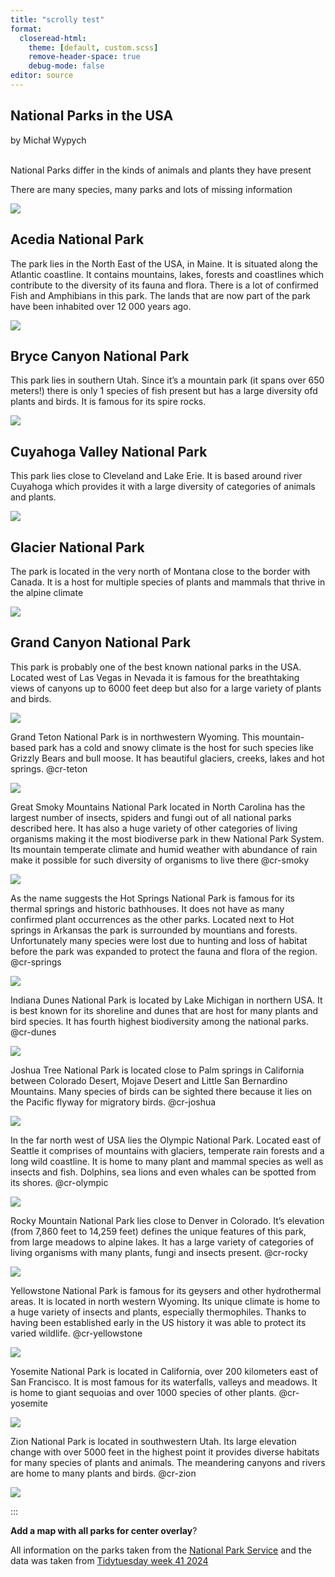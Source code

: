 ```yaml
---
title: "scrolly test"
format:
  closeread-html:
    theme: [default, custom.scss]
    remove-header-space: true
    debug-mode: false
editor: source
---
```


::: {.cr-section}

:::{focus-on="cr-testy"}

# National Parks in the USA 

by Michał Wypych
:::
<br>
National Parks differ in the kinds of animals and plants they have present

There are many species, many parks and lots of missing information

::: {#cr-testy}
![](main.png)
:::

:::

:::{.cr-section}

::: {focus-on="cr-acedia"}
## Acedia National Park
The park lies in the North East of the USA, in Maine. It is situated along the Atlantic coastline. It contains mountains, lakes, forests and coastlines which contribute to the diversity of its fauna and flora. There is a lot of confirmed Fish and Amphibians in this park. The lands that are now part of the park have been inhabited over 12 000 years ago.
:::

::: {#cr-acedia}
![](Acadia_National_Park.png)
:::

:::

:::{.cr-section}

:::{focus-on="cr-bryce"}
## Bryce Canyon National Park 
This park lies in southern Utah. Since it's a mountain park (it spans over 650 meters!) there is only 1 species of fish present but has a large diversity ofd plants and birds. It is famous for its spire rocks.
:::

::: {#cr-bryce}
![](Bryce_Canyon_National_Park.png)
:::

:::

:::{.cr-section}

:::{focus-on="cr-cuyahoga"}
## Cuyahoga Valley National Park 
This park lies close to Cleveland and Lake Erie. It is based around river Cuyahoga which provides it with a large diversity of categories of animals and plants.
:::

::: {#cr-cuyahoga}
![](Cuyahoga_Valley_National_Park.png)
:::

:::

:::{.cr-section}

:::{focus-on="cr-glacier"}
## Glacier National Park 
The park is located in the very north of Montana close to the border with Canada. It is a host for multiple species of plants and mammals that thrive in the alpine climate
:::

::: {#cr-glacier}
![](Glacier_National_Park.png)
:::

:::

:::{.cr-section}

:::{focus-on="cr-grand"}
## Grand Canyon National Park 
This park is probably one of the best known national parks in the USA. Located west of Las Vegas in Nevada it is famous for the breathtaking views of canyons up to 6000 feet deep but also for a large variety of plants and birds.
:::

::: {#cr-grand}
![](Grand_Canyon_National_Park.png)
:::

:::

::: cr-section
Grand Teton National Park is in northwestern Wyoming. This mountain-based park has a cold and snowy climate is the host for such species like Grizzly Bears and bull moose. It has beautiful glaciers, creeks, lakes and hot springs. @cr-teton

::: {#cr-teton}
![](Grand_Teton_National_Park.png)
:::
:::

::: cr-section
Great Smoky Mountains National Park located in North Carolina has the largest number of insects, spiders and fungi out of all national parks described here. It has also a huge variety of other categories of living organisms making it the most biodiverse park in thew National Park System. Its mountain temperate climate and humid weather with abundance of rain make it possible for such diversity of organisms to live there @cr-smoky

::: {#cr-smoky}
![](Great_Smoky_Mountains_National_Park.png)
:::
:::

::: cr-section
As the name suggests the Hot Springs National Park is famous for its thermal springs and historic bathhouses. It does not have as many confirmed plant occurrences as the other parks. Located next to Hot springs in Arkansas the park is surrounded by mountians and forests. Unfortunately many species were lost due to hunting and loss of habitat before the park was expanded to protect the fauna and flora of the region. @cr-springs

::: {#cr-springs}
![](Hot_Springs_National_Park.png)
:::
:::

::: cr-section
Indiana Dunes National Park is located by Lake Michigan in northern USA. It is best known for its shoreline and dunes that are host for many plants and bird species. It has fourth highest biodiversity among the national parks. @cr-dunes

::: {#cr-dunes}
![](Indiana_Dunes_National_Park.png)
:::
:::

::: cr-section
Joshua Tree National Park is located close to Palm springs in California between Colorado Desert, Mojave Desert and Little San Bernardino Mountains. Many species of birds can be sighted there because it lies on the Pacific flyway for migratory birds. @cr-joshua

::: {#cr-joshua}
![](Joshua_Tree_National_Park.png)
:::
:::

::: cr-section
In the far north west of USA lies the Olympic National Park. Located east of Seattle it comprises of mountains with glaciers, temperate rain forests and a long wild coastline. It is home to many plant and mammal species as well as insects and fish. Dolphins, sea lions and even whales can be spotted from its shores. @cr-olympic

::: {#cr-olympic}
![](Olympic_National_Park.png)
:::
:::

::: cr-section
Rocky Mountain National Park lies close to Denver in Colorado. It's elevation (from 7,860 feet to 14,259 feet) defines the unique features of this park, from large meadows to alpine lakes. It has a large variety of categories of living organisms with many plants, fungi and insects present. @cr-rocky

::: {#cr-rocky}
![](Rocky_Mountain_National_Park.png)
:::
:::

::: cr-section
Yellowstone National Park is famous for its geysers and other hydrothermal areas. It is located in north western Wyoming. Its unique climate is home to a huge variety of insects and plants, especially thermophiles. Thanks to having been established early in the US history it was able to protect its varied wildlife. @cr-yellowstone

::: {#cr-yellowstone}
![](Yellowstone_National_Park.png)
:::
:::

::: cr-section
Yosemite National Park is located in California, over 200 kilometers east of San Francisco. It is most famous for its waterfalls, valleys and meadows. It is home to giant sequoias and over 1000 species of other plants. @cr-yosemite

::: {#cr-yosemite}
![](Yosemite_National_Park.png)
:::
:::

::: cr-section
Zion National Park is located in southwestern Utah. Its large elevation change with over 5000 feet in the highest point it provides diverse habitats for many species of plants and animals. The meandering canyons and rivers are home to many plants and birds.   @cr-zion

::: {#cr-zion}
![](Zion_National_Park.png)
:::
:::

:::

**Add a map with all parks for center overlay**?

All information on the parks taken from the [National Park Service](https://www.nps.gov/index.htm) and the data was taken from [Tidytuesday week 41 2024](https://github.com/rfordatascience/tidytuesday/blob/master/data/2024/2024-10-08/readme.md)
